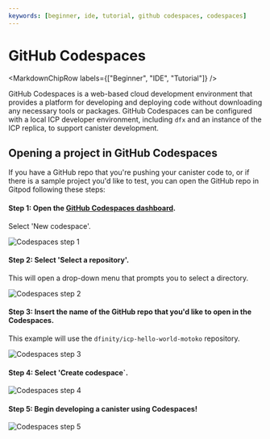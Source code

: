 ```yaml
---
keywords: [beginner, ide, tutorial, github codespaces, codespaces]
---
```




# GitHub Codespaces

<MarkdownChipRow labels={["Beginner", "IDE", "Tutorial"]} />



GitHub Codespaces is a web-based cloud development environment that provides a platform for developing and deploying code without downloading any necessary tools or packages. GitHub Codespaces can be configured with a local ICP developer environment, including `dfx` and an instance of the ICP replica, to support canister development.

## Opening a project in GitHub Codespaces

If you have a GitHub repo that you're pushing your canister code to, or if there is a sample project you'd like to test, you can open the GitHub repo in Gitpod following these steps:

#### Step 1: Open the [GitHub Codespaces dashboard](https://github.com/codespaces).

Select 'New codespace'.

![Codespaces step 1](./_attachments/codespaces-1.png)

#### Step 2: Select 'Select a repository'. 

This will open a drop-down menu that prompts you to select a directory. 

![Codespaces step 2](./_attachments/codespaces-2.png)

#### Step 3: Insert the name of the GitHub repo that you'd like to open in the Codespaces. 

This example will use the `dfinity/icp-hello-world-motoko` repository. 

![Codespaces step 3](./_attachments/codespaces-3.png)

#### Step 4: Select 'Create codespace`.

![Codespaces step 4](./_attachments/codespaces-4.png)

#### Step 5: Begin developing a canister using Codespaces!

![Codespaces step 5](./_attachments/codespaces-5.png)
